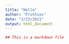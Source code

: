 ```yaml
---
title: "Hello"
author: "Pruthiev"
date: "2/23/2021"
output: html_document
---
```


```r
## This is a markdown file
```

